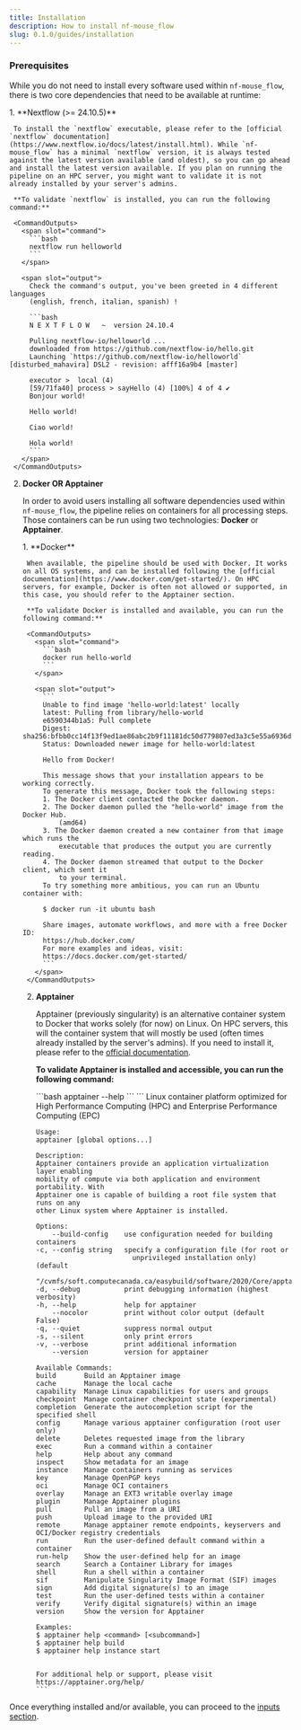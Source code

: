 ```yaml
---
title: Installation
description: How to install nf-mouse_flow
slug: 0.1.0/guides/installation
---
```



### **Prerequisites**

While you do not need to install every software used within `nf-mouse_flow`, there is two core dependencies that need to be available at runtime:

<Steps>
  1. **Nextflow (>= 24.10.5)**

     To install the `nextflow` executable, please refer to the [official `nextflow` documentation](https://www.nextflow.io/docs/latest/install.html). While `nf-mouse_flow` has a minimal `nextflow` version, it is always tested against the latest version available (and oldest), so you can go ahead and install the latest version available. If you plan on running the pipeline on an HPC server, you might want to validate it is not already installed by your server's admins.

     **To validate `nextflow` is installed, you can run the following command:**

     <CommandOutputs>
       <span slot="command">
         ```bash
         nextflow run helloworld
         ```
       </span>

       <span slot="output">
         Check the command's output, you've been greeted in 4 different languages
         (english, french, italian, spanish) !

         ```bash
         N E X T F L O W   ~  version 24.10.4

         Pulling nextflow-io/helloworld ...
         downloaded from https://github.com/nextflow-io/hello.git
         Launching `https://github.com/nextflow-io/helloworld` [disturbed_mahavira] DSL2 - revision: afff16a9b4 [master]

         executor >  local (4)
         [59/71fa40] process > sayHello (4) [100%] 4 of 4 ✔
         Bonjour world!

         Hello world!

         Ciao world!

         Hola world!
         ```
       </span>
     </CommandOutputs>

  2. **Docker OR Apptainer**

     In order to avoid users installing all software dependencies used within `nf-mouse_flow`, the pipeline relies on containers for all processing steps. Those containers can be run using two technologies: **Docker** or **Apptainer**.

     <Steps>
       1. **Docker**

          When available, the pipeline should be used with Docker. It works on all OS systems, and can be installed following the [official documentation](https://www.docker.com/get-started/). On HPC servers, for example, Docker is often not allowed or supported, in this case, you should refer to the Apptainer section.

          **To validate Docker is installed and available, you can run the following command:**

          <CommandOutputs>
            <span slot="command">
              ```bash
              docker run hello-world
              ```
            </span>

            <span slot="output">
              ```
              Unable to find image 'hello-world:latest' locally
              latest: Pulling from library/hello-world
              e6590344b1a5: Pull complete 
              Digest: sha256:bfbb0cc14f13f9ed1ae86abc2b9f11181dc50d779807ed3a3c5e55a6936dbdd5
              Status: Downloaded newer image for hello-world:latest

              Hello from Docker!

              This message shows that your installation appears to be working correctly.
              To generate this message, Docker took the following steps:
              1. The Docker client contacted the Docker daemon.
              2. The Docker daemon pulled the "hello-world" image from the Docker Hub.
                  (amd64)
              3. The Docker daemon created a new container from that image which runs the
                  executable that produces the output you are currently reading.
              4. The Docker daemon streamed that output to the Docker client, which sent it
                  to your terminal.
              To try something more ambitious, you can run an Ubuntu container with:

              $ docker run -it ubuntu bash

              Share images, automate workflows, and more with a free Docker ID:
              https://hub.docker.com/
              For more examples and ideas, visit:
              https://docs.docker.com/get-started/
              ```
            </span>
          </CommandOutputs>

       2. **Apptainer**

          Apptainer (previously singularity) is an alternative container system to Docker that works solely (for now) on Linux. On HPC servers, this will the container system that will mostly be used (often times already installed by the server's admins). If you need to install it, please refer to the [official documentation](https://apptainer.org/docs/user/latest/quick_start.html#installation).

          **To validate Apptainer is installed and accessible, you can run the following command:**

          <CommandOutputs>
            <span slot="command">
              ```bash
              apptainer --help
              ```
            </span>

            <span slot="output">
              ```
              Linux container platform optimized for High Performance Computing (HPC) and
              Enterprise Performance Computing (EPC)

              Usage:
              apptainer [global options...]

              Description:
              Apptainer containers provide an application virtualization layer enabling
              mobility of compute via both application and environment portability. With
              Apptainer one is capable of building a root file system that runs on any
              other Linux system where Apptainer is installed.

              Options:
                  --build-config    use configuration needed for building containers
              -c, --config string   specify a configuration file (for root or
                                      unprivileged installation only) (default
                                      "/cvmfs/soft.computecanada.ca/easybuild/software/2020/Core/apptainer/1.2.4/etc/apptainer/apptainer.conf")
              -d, --debug           print debugging information (highest verbosity)
              -h, --help            help for apptainer
                  --nocolor         print without color output (default False)
              -q, --quiet           suppress normal output
              -s, --silent          only print errors
              -v, --verbose         print additional information
                  --version         version for apptainer

              Available Commands:
              build       Build an Apptainer image
              cache       Manage the local cache
              capability  Manage Linux capabilities for users and groups
              checkpoint  Manage container checkpoint state (experimental)
              completion  Generate the autocompletion script for the specified shell
              config      Manage various apptainer configuration (root user only)
              delete      Deletes requested image from the library
              exec        Run a command within a container
              help        Help about any command
              inspect     Show metadata for an image
              instance    Manage containers running as services
              key         Manage OpenPGP keys
              oci         Manage OCI containers
              overlay     Manage an EXT3 writable overlay image
              plugin      Manage Apptainer plugins
              pull        Pull an image from a URI
              push        Upload image to the provided URI
              remote      Manage apptainer remote endpoints, keyservers and OCI/Docker registry credentials
              run         Run the user-defined default command within a container
              run-help    Show the user-defined help for an image
              search      Search a Container Library for images
              shell       Run a shell within a container
              sif         Manipulate Singularity Image Format (SIF) images
              sign        Add digital signature(s) to an image
              test        Run the user-defined tests within a container
              verify      Verify digital signature(s) within an image
              version     Show the version for Apptainer

              Examples:
              $ apptainer help <command> [<subcommand>]
              $ apptainer help build
              $ apptainer help instance start


              For additional help or support, please visit https://apptainer.org/help/
              ```
            </span>
          </CommandOutputs>
     </Steps>
</Steps>

Once everything installed and/or available, you can proceed to the [inputs section](/nf-mouse_flow/0.1.0/guides/inputs).
